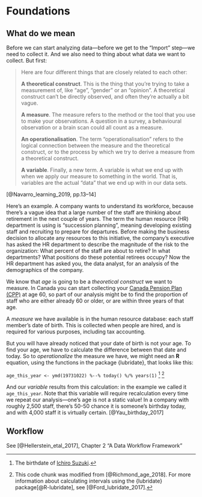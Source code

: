 # Foundations {#foundations}

## What do we mean

Before we can start analyzing data—before we get to the "Import" step—we need to collect it. And we also need to thing about what data we want to collect. But first:

> Here are four different things that are closely related to each other:
>
> **__A theoretical construct__**. This is the thing that you’re trying to take a measurement of, like “age”, “gender” or an “opinion”. A theoretical construct can’t be directly observed, and often they’re actually a bit vague.
>
>**__A measure__**. The measure refers to the method or the tool that you use to make your observations. A question in a survey, a behavioural observation or a brain scan could all count as a measure.
>
>**__An operationalisation__**. The term “operationalisation” refers to the logical connection between the measure and the theoretical construct, or to the process by which we try to derive a measure from a theoretical construct.
>
>**__A variable__**. Finally, a new term. A variable is what we end up with when we apply our measure to something in the world. That is, variables are the actual “data” that we end up with in our data sets.

[@Navarro_learning_2019, pp.13–14]

Here's an example. A company wants to understand its workforce, because there's a vague idea that a large number of the staff are thinking about retirement in the next couple of years. The term the human resource (HR) department is using is "succession planning", meaning developing existing staff and recruiting to prepare for departures. Before making the business decision to allocate any resources to this initiative, the company's executive has asked the HR department to describe the magnitude of the risk to the organization: What percent of the staff are about to retire? In what departments? What positions do these potential retirees occupy? Now the HR department has asked you, the data analyst, for an analysis of the demographics of the company. 

We know that _age_ is going to be a _theoretical construct_ we want to measure. In Canada you can start collecting your [Canada Pension Plan (CPP)](https://www.canada.ca/en/services/benefits/publicpensions/cpp.html) at age 60, so part of our analysis might be to find the proportion of staff who are either already 60 or older, or are within three years of that age.

A _measure_ we have available is in the human resource database: each staff member's date of birth. This is collected when people are hired, and is required for various purposes, including tax accounting.

But you will have already noticed that your date of birth is not your age. To find your age, we have to calculate the difference between that date and today. So to _operationalize_ the measure we have, we might need an **R** equation, using the functions in the package {lubridate}, that looks like this:

`age_this_year <- ymd(19731022) %--% today() %/% years(1)` ^[The birthdate of [Ichiro Suzuki](https://en.wikipedia.org/wiki/Ichiro_Suzuki).] ^[This code chunk was modified from [@Richmond_age_2018]. For more information about calculating intervals using the {lubridate} package[@R-lubridate], see [@Ford_lubridate_2017].]


And our _variable_ results from this calculation: in the example we called it `age_this_year`. Note that this variable will require recalculation every time we repeat our analysis—one's age is not a static value! In a company with roughly 2,500 staff, there's 50-50 chance it is someone's birthday today, and with 4,000 staff it is virtually certain. [@Yau_birthday_2017]


## Workflow

See [@Hellerstein_etal_2017], Chapter 2 "A Data Workflow Framework"

